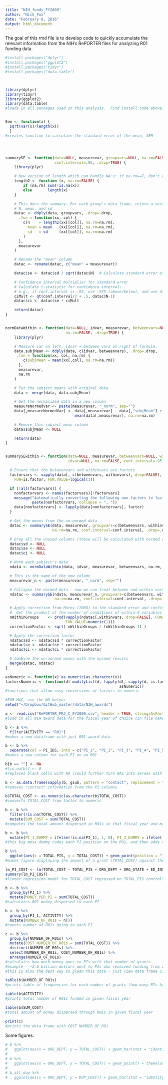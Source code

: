 ```yaml
---
title: "NIH_funds_FY2009"
author: "Nick_Fox"
date: "February 8, 2016"
output: html_document
---
```


The goal of this rmd file is to develop code to quickly accumulate the relevant information from the NIH's RePORTER files for analyzing R01 funding data.

```r
#install.packages("dplyr")
#install.packages("ggplot2")
#install.packages("tidyr")
#install.packages("data.table")



library(dplyr)
library(tidyr)
library(ggplot2)
library(data.table)
#loads in all packages used in this analysis.  Find install code above.


Sem <- function(x) {
  sqrt(var(x)/length(x))
  }
#creates function to calculate the standard error of the mean, SEM




summarySE <- function(data=NULL, measurevar, groupvars=NULL, na.rm=FALSE,
                      conf.interval=.95, .drop=TRUE) {
    library(plyr)

    # New version of length which can handle NA's: if na.rm==T, don't count them
    length2 <- function (x, na.rm=FALSE) {
        if (na.rm) sum(!is.na(x))
        else       length(x)
    }

    # This does the summary. For each group's data frame, return a vector with
    # N, mean, and sd
    datac <- ddply(data, groupvars, .drop=.drop,
      .fun = function(xx, col) {
        c(N    = length2(xx[[col]], na.rm=na.rm),
          mean = mean   (xx[[col]], na.rm=na.rm),
          sd   = sd     (xx[[col]], na.rm=na.rm)
        )
      },
      measurevar
    )

    # Rename the "mean" column    
    datac <- rename(datac, c("mean" = measurevar))

    datac$se <- datac$sd / sqrt(datac$N)  # Calculate standard error of the mean

    # Confidence interval multiplier for standard error
    # Calculate t-statistic for confidence interval: 
    # e.g., if conf.interval is .95, use .975 (above/below), and use df=N-1
    ciMult <- qt(conf.interval/2 + .5, datac$N-1)
    datac$ci <- datac$se * ciMult

    return(datac)
}


normDataWithin <- function(data=NULL, idvar, measurevar, betweenvars=NULL,
                           na.rm=FALSE, .drop=TRUE) {
    library(plyr)

    # Measure var on left, idvar + between vars on right of formula.
    data.subjMean <- ddply(data, c(idvar, betweenvars), .drop=.drop,
     .fun = function(xx, col, na.rm) {
        c(subjMean = mean(xx[,col], na.rm=na.rm))
      },
      measurevar,
      na.rm
    )

    # Put the subject means with original data
    data <- merge(data, data.subjMean)

    # Get the normalized data in a new column
    measureNormedVar <- paste(measurevar, "_norm", sep="")
    data[,measureNormedVar] <- data[,measurevar] - data[,"subjMean"] +
                               mean(data[,measurevar], na.rm=na.rm)

    # Remove this subject mean column
    data$subjMean <- NULL

    return(data)
}


summarySEwithin <- function(data=NULL, measurevar, betweenvars=NULL, withinvars=NULL,
                            idvar=NULL, na.rm=FALSE, conf.interval=.95, .drop=TRUE) {

  # Ensure that the betweenvars and withinvars are factors
  factorvars <- vapply(data[, c(betweenvars, withinvars), drop=FALSE],
    FUN=is.factor, FUN.VALUE=logical(1))

  if (!all(factorvars)) {
    nonfactorvars <- names(factorvars)[!factorvars]
    message("Automatically converting the following non-factors to factors: ",
            paste(nonfactorvars, collapse = ", "))
    data[nonfactorvars] <- lapply(data[nonfactorvars], factor)
  }

  # Get the means from the un-normed data
  datac <- summarySE(data, measurevar, groupvars=c(betweenvars, withinvars),
                     na.rm=na.rm, conf.interval=conf.interval, .drop=.drop)

  # Drop all the unused columns (these will be calculated with normed data)
  datac$sd <- NULL
  datac$se <- NULL
  datac$ci <- NULL

  # Norm each subject's data
  ndata <- normDataWithin(data, idvar, measurevar, betweenvars, na.rm, .drop=.drop)

  # This is the name of the new column
  measurevar_n <- paste(measurevar, "_norm", sep="")

  # Collapse the normed data - now we can treat between and within vars the same
  ndatac <- summarySE(ndata, measurevar_n, groupvars=c(betweenvars, withinvars),
                      na.rm=na.rm, conf.interval=conf.interval, .drop=.drop)

  # Apply correction from Morey (2008) to the standard error and confidence interval
  #  Get the product of the number of conditions of within-S variables
  nWithinGroups    <- prod(vapply(ndatac[,withinvars, drop=FALSE], FUN=nlevels,
                           FUN.VALUE=numeric(1)))
  correctionFactor <- sqrt( nWithinGroups / (nWithinGroups-1) )

  # Apply the correction factor
  ndatac$sd <- ndatac$sd * correctionFactor
  ndatac$se <- ndatac$se * correctionFactor
  ndatac$ci <- ndatac$ci * correctionFactor

  # Combine the un-normed means with the normed results
  merge(datac, ndatac)
}

asNumeric <- function(x) as.numeric(as.character(x))
factorsNumeric <- function(d) modifyList(d, lapply(d[, sapply(d, is.factor)],   
                                                   asNumeric))
#functions that allow easy conversions of factors to numeric

#FOR MAC, use the WD below:
setwd("~/Dropbox/GitHub_master/data/NIH_awards")

```

```r

a <- read.csv("RePORTER_PRJ_C_FY2009.csv", header = TRUE, stringsAsFactors = FALSE)
#load in all NIH award data for the fiscal year of choice (in file name - FYXXXX)

b <- a %>% 
  filter(ACTIVITY == "R01")
#makes a new dataframe with just R01 award data

b <- b %>% 
  separate(col = PI_IDS, into = c("PI_1", "PI_2", "PI_3", "PI_4", "PI_5", "PI_6", "PI_7", "PI_8", "PI_9", "PI_10", "PI_11"), sep = "\\;")
#makes a new column for each PI on an R01

b[b == ""] <- NA
#[is.na(b)] <- 0
#replaces blank cells with NA (could further turn NAs into zeroes with the second line)

b <- as.data.frame(sapply(b, gsub, pattern = "contact", replacement = ""), stringsAsFactors = FALSE)
#removes "contact" information from the PI columns

b$TOTAL_COST <- as.numeric(as.character(b$TOTAL_COST))
#converts TOTAL_COST from factor to numeric

b <- b %>%
  filter(!is.na(TOTAL_COST)) %>% 
  mutate(SUM_COST = sum(TOTAL_COST))
#computes the total amount dispersed in R01s in that fiscal year and makes a new column: SUM_COST

b <- b %>% 
  mutate(PI_1_DUMMY = ifelse(!is.na(PI_1), 1, 0), PI_2_DUMMY = ifelse(!is.na(PI_2), 1, 0), PI_3_DUMMY = ifelse(!is.na(PI_3), 1, 0), PI_4_DUMMY = ifelse(!is.na(PI_4), 1, 0), PI_5_DUMMY = ifelse(!is.na(PI_5), 1, 0), PI_6_DUMMY = ifelse(!is.na(PI_6), 1, 0), PI_7_DUMMY = ifelse(!is.na(PI_7), 1, 0), PI_8_DUMMY = ifelse(!is.na(PI_8), 1, 0), PI_9_DUMMY = ifelse(!is.na(PI_9), 1, 0), PI_10_DUMMY = ifelse(!is.na(PI_10), 1, 0), PI_11_DUMMY = ifelse(!is.na(PI_11), 1, 0), TOTAL_PIS = PI_1_DUMMY + PI_2_DUMMY + PI_3_DUMMY + PI_4_DUMMY + PI_5_DUMMY + PI_6_DUMMY + PI_7_DUMMY + PI_8_DUMMY + PI_9_DUMMY + PI_10_DUMMY + PI_11_DUMMY)
#this big mess dummy codes each PI position on the R01, and then adds them all up to get a total number of PIs per grant

```

```r
b %>% 
  ggplot(aes(x = TOTAL_PIS, y = TOTAL_COST)) + geom_point(position = "jitter", alpha = 0.4, size = 2.5) + stat_smooth(method = "lm", size = 2, alpha = 0.4) + ggtitle("Value of R01 funding per PI author") + theme_bw() + theme(axis.line = element_line(colour = "black"), panel.grid.major = element_blank(), panel.grid.minor = element_blank(), panel.border = element_blank(), panel.background = element_blank())
#makes figure displaying the amount of a grant (TOTAL_COST) against the number of PIs on that R01

lm_PI_COST <- lm(TOTAL_COST ~ TOTAL_PIS + ORG_DEPT + ORG_STATE + ED_INST_TYPE, data = b)
summary(lm_PI_COST)
#linear regression model for TOTAL_COST regressed on TOTAL_PIS controlling for department type, state, and institution type.
```

```r

b <- b %>% 
  group_by(PI_1) %>% 
  mutate(MONEY_PER_PI = sum(TOTAL_COST))
#calculates R01 money dispersed to each PI

b <- b %>% 
  group_by(PI_1, ACTIVITY) %>% 
  mutate(NUMBER_OF_R01s = n())
#counts number of R01s going to each PI

c <- b %>% 
  group_by(NUMBER_OF_R01s) %>% 
  mutate(COST_NUMBER_OF_R01s = sum(TOTAL_COST)) %>% 
  distinct(NUMBER_OF_R01s) %>% 
  select(NUMBER_OF_R01s, COST_NUMBER_OF_R01s) %>% 
  arrange(NUMBER_OF_R01s)
#calculates how much money goes to PIs with that number of grants
#example - ~2.6 billion dollars went to PIs who received funding from 2 R01s in FY2013
#this is also the best way to glean this data - just view data frame c.

table(b$NUMBER_OF_R01s)
#prints table of frequencies for each number of grants (how many PIs have how many grants)

table(b$ACTIVITY)
#prints total number of R01s funded in given fiscal year

table(b$SUM_COST)
#total amount of money dispersed through R01s in given fiscal year

print(c)
#prints the data frame with COST_NUMBER_OF_R01
```

Some figures:
```r
# b %>% 
#   ggplot(aes(x = ORG_DEPT, y = TOTAL_COST)) + geom_bar(stat = "identity") + theme(axis.text.x = element_text(angle = 45, hjust = 1))
# 
# b %>% 
#   ggplot(aes(x = ORG_DEPT, y = TOTAL_COST)) + geom_point() + theme(axis.text.x = element_text(angle = 45, hjust = 1))
# 
# b_all_dup %>% 
#   ggplot(aes(x = ORG_DEPT, y = DUP_COST)) + geom_bar(stat = "identity") + theme(axis.text.x = element_text(angle = 45, hjust = 1))

```
